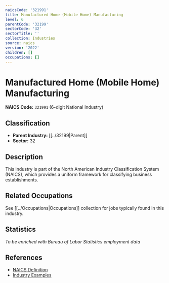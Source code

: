 ```yaml
---
naicsCode: '321991'
title: Manufactured Home (Mobile Home) Manufacturing
level: 6
parentCode: '32199'
sectorCode: '32'
sectorTitle: ''
collection: Industries
source: naics
version: '2022'
children: []
occupations: []
---
```

# Manufactured Home (Mobile Home) Manufacturing

**NAICS Code:** `321991` (6-digit National Industry)

## Classification

- **Parent Industry:** [[../32199|Parent]]
- **Sector:** 32

## Description

This industry is part of the North American Industry Classification System (NAICS), which provides a uniform framework for classifying business establishments.

## Related Occupations

See [[../Occupations|Occupations]] collection for jobs typically found in this industry.

## Statistics

*To be enriched with Bureau of Labor Statistics employment data*

## References

- [NAICS Definition](https://www.census.gov/naics/)
- [Industry Examples](https://www.census.gov/naics/2022NAICS/)
